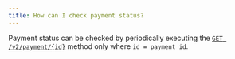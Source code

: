 ```yaml
---
title: How can I check payment status?
---
```


Payment status can be checked by periodically executing the 
[`GET /v2/payment/{id}`](/api-reference/endpoint/get-v2-payment-id) method only where `id = payment id`.